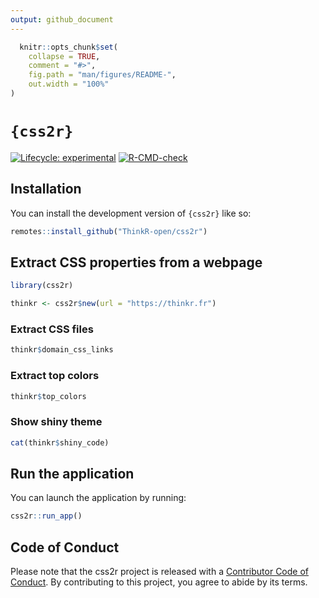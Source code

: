 ```yaml
---
output: github_document
---
```


<!-- README.md is generated from README.Rmd. Please edit that file -->

```r
  knitr::opts_chunk$set(
    collapse = TRUE,
    comment = "#>",
    fig.path = "man/figures/README-",
    out.width = "100%"
)
```

# `{css2r}`

<!-- badges: start -->
[![Lifecycle: experimental](https://img.shields.io/badge/lifecycle-experimental-orange.svg)](https://lifecycle.r-lib.org/articles/stages.html#experimental)
[![R-CMD-check](https://github.com/ThinkR-open/css2r/actions/workflows/R-CMD-check.yaml/badge.svg)](https://github.com/ThinkR-open/css2r/actions/workflows/R-CMD-check.yaml)
<!-- badges: end -->

## Installation

You can install the development version of `{css2r}` like so:

```r
remotes::install_github("ThinkR-open/css2r")
```

## Extract CSS properties from a webpage

```r
library(css2r)

thinkr <- css2r$new(url = "https://thinkr.fr")
```

### Extract CSS files

```r
thinkr$domain_css_links
```

### Extract top colors

```r
thinkr$top_colors
```
### Show shiny theme

```r
cat(thinkr$shiny_code)
```

## Run the application

You can launch the application by running:

```r
css2r::run_app()
```

## Code of Conduct
  
Please note that the css2r project is released with a [Contributor Code of Conduct](https://contributor-covenant.org/version/2/1/CODE_OF_CONDUCT.html). By contributing to this project, you agree to abide by its terms.
